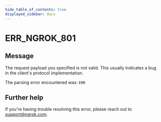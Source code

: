 ```yaml
---
hide_table_of_contents: true
displayed_sidebar: docs
---
```



# ERR_NGROK_801

## Message

The request payload you specified is not valid.
This usually indicates a bug in the client's protocol implementation.

The parsing error encountered was:
`ERR`

<ErrorDetails error="err_ngrok_801" />

## Further help

If you're having trouble resolving this error, please reach out to [support@ngrok.com](mailto:support@ngrok.com?subject=Help%20with%20ERR_NGROK_801).

